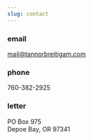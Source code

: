 ```yaml
---
slug: contact
---
```


### email
mail@tannorbreitigam.com

### phone
760-382-2925

### letter
PO Box 975<br/>
Depoe Bay, OR 97341
